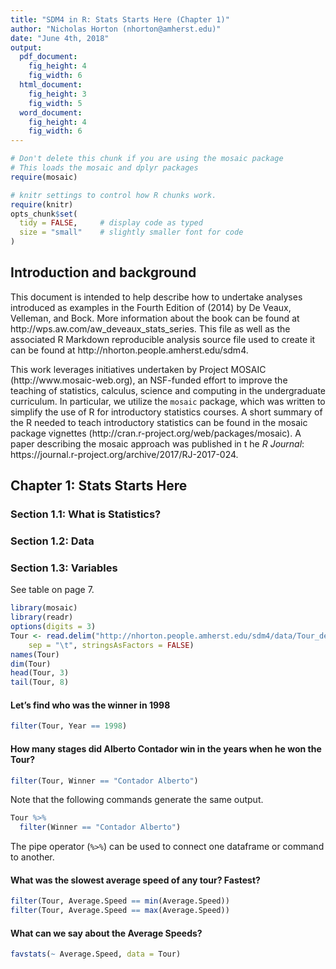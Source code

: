 ```yaml
---
title: "SDM4 in R: Stats Starts Here (Chapter 1)"
author: "Nicholas Horton (nhorton@amherst.edu)"
date: "June 4th, 2018"
output: 
  pdf_document:
    fig_height: 4
    fig_width: 6
  html_document:
    fig_height: 3
    fig_width: 5
  word_document:
    fig_height: 4
    fig_width: 6
---
```



```r
# Don't delete this chunk if you are using the mosaic package
# This loads the mosaic and dplyr packages
require(mosaic)
```

```r
# knitr settings to control how R chunks work.
require(knitr)
opts_chunk$set(
  tidy = FALSE,     # display code as typed
  size = "small"    # slightly smaller font for code
)
```

## Introduction and background 

This document is intended to help describe how to undertake analyses introduced 
as examples in the Fourth Edition of \emph{Stats: Data and Models} (2014) by De Veaux, Velleman, and Bock.
More information about the book can be found at http://wps.aw.com/aw_deveaux_stats_series.  This
file as well as the associated R Markdown reproducible analysis source file used to create it can be found at http://nhorton.people.amherst.edu/sdm4.

This work leverages initiatives undertaken by Project MOSAIC (http://www.mosaic-web.org), an NSF-funded effort to improve the teaching of statistics, calculus, science and computing in the undergraduate curriculum. In particular, we utilize the `mosaic` package, which was written to simplify the use of R for introductory statistics courses. A short summary of the R needed to teach introductory statistics can be found in the mosaic package vignettes (http://cran.r-project.org/web/packages/mosaic).  A paper describing the mosaic approach was published in t
he *R Journal*: https://journal.r-project.org/archive/2017/RJ-2017-024.

## Chapter 1: Stats Starts Here

### Section 1.1: What is Statistics?
### Section 1.2: Data
### Section 1.3: Variables

See table on page 7.

```r
library(mosaic)
library(readr)
options(digits = 3)
Tour <- read.delim("http://nhorton.people.amherst.edu/sdm4/data/Tour_de_France_2014.txt", 
    sep = "\t", stringsAsFactors = FALSE)
names(Tour)
dim(Tour)
head(Tour, 3)
tail(Tour, 8)
```

#### Let's find who was the winner in 1998

```r
filter(Tour, Year == 1998)
```

#### How many stages did Alberto Contador win in the years when he won the Tour?

```r
filter(Tour, Winner == "Contador Alberto")
```

Note that the following commands generate the same output.

```r
Tour %>%
  filter(Winner == "Contador Alberto")
```

The pipe operator (`%>%`) can be used to connect one dataframe or command to 
another.

#### What was the slowest average speed of any tour?  Fastest?
```r
filter(Tour, Average.Speed == min(Average.Speed))
filter(Tour, Average.Speed == max(Average.Speed))
```

#### What can we say about the Average Speeds?

```r
favstats(~ Average.Speed, data = Tour)
```
